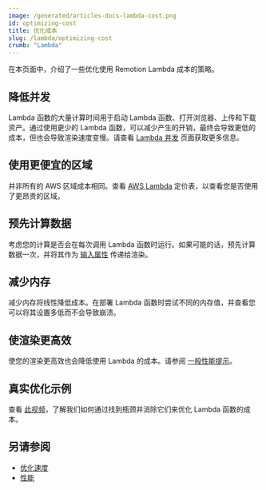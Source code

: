 ```yaml
---
image: /generated/articles-docs-lambda-cost.png
id: optimizing-cost
title: 优化成本
slug: /lambda/optimizing-cost
crumb: "Lambda"
---
```


在本页面中，介绍了一些优化使用 Remotion Lambda 成本的策略。

## 降低并发

Lambda 函数的大量计算时间用于启动 Lambda 函数、打开浏览器、上传和下载资产。通过使用更少的 Lambda 函数，可以减少产生的开销，最终会导致更低的成本，但也会导致渲染速度变慢。请查看 [Lambda 并发](/docs/lambda/concurrency) 页面获取更多信息。

## 使用更便宜的区域

并非所有的 AWS 区域成本相同。查看 [AWS Lambda](https://aws.amazon.com/lambda/pricing/) 定价表，以查看您是否使用了更昂贵的区域。

## 预先计算数据

考虑您的计算是否会在每次调用 Lambda 函数时运行。如果可能的话，预先计算数据一次，并将其作为 [输入属性](/docs/passing-props#passing-input-props-in-the-cli) 传递给渲染。

## 减少内存

减少内存将线性降低成本。在部署 Lambda 函数时尝试不同的内存值，并查看您可以将其设置多低而不会导致崩溃。

## 使渲染更高效

使您的渲染更高效也会降低使用 Lambda 的成本。请参阅 [一般性能提示](/docs/performance)。

## 真实优化示例

查看 [此视频](https://www.remotion.dev/docs/lambda/optimizing-cost)，了解我们如何通过找到瓶颈并消除它们来优化 Lambda 函数的成本。

## 另请参阅

- [优化速度](/docs/lambda/optimizing-speed)
- [性能](/docs/performance) 


